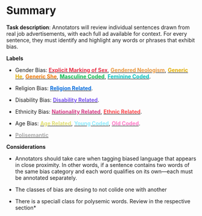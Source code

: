 # Summary

**Task description**: Annotators will review individual sentences drawn from real job advertisements, with each full ad available for context. For every sentence, they must identify and highlight any words or phrases that exhibit bias.

**Labels**

- Gender Bias:
**[[Explicit Marking of Sex]{style="color: #e93147;"}](#gender-exclusionary-terms)**, 
**[[Gendered Neologism]{style="color: #e9973f;"}](#gender-exclusionary-terms)**, 
**[[Generic He]{style="color: #e0ac00;"}](#generic-pronouns)**,
**[[Generic She]{style="color: #ec7500;"}](#generic-pronouns)**, 
**[[Masculine Coded]{style="color: #08b94e;"}](#gender-stereotypical-terms)**, 
**[[Feminine Coded]{style="color: #00bfbc;"}](#gender-stereotypical-terms)**.

- Religion Bias:
**[[Religion Related]{style="color: #086ddd;"}](#religion-bias)**.

- Disability Bias:
**[[Disability Related]{style="color: #7852ee;"}](#disability-bias)**.

- Ethnicity Bias:
**[[Nationality Related]{style="color: #d53984;"}](#ethnicity-bias)**, 
**[[Ethnic Related]{style="color: #fb464c;"}](#ethnicity-bias)**.

- Age Bias:
**[[Age Related]{style="color: #e0de71;"}](#age-explicit-bias)**, 
**[[Young Coded]{style="color: #8be9fd;"}](#age-implicit-bias)**, 
**[[Old Coded]{style="color: #ff79c6;"}](#age-implicit-bias)**.

- **[[Polisemantic]{style="color: #a9a9a9;"}](#polisemantic)**

**Considerations**

-   Annotators should take care when tagging biased language that appears in close proximity. In other words, if a sentence contains two words of the same bias category and each word qualifies on its own—each must be annotated separately.

-   The classes of bias are desing to not colide one with another

-   There is a speciall class for polysemic words. Review in the respective section\*
